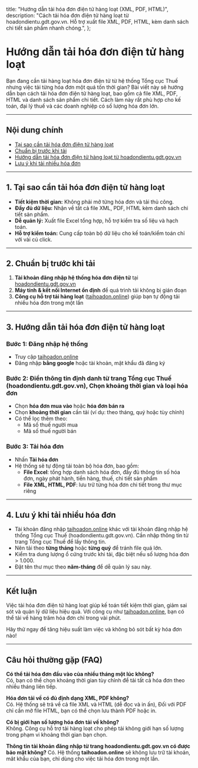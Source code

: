  title: "Hướng dẫn tải hóa đơn điện tử hàng loạt (XML, PDF, HTML)",
  description: "Cách tải hóa đơn điện tử hàng loạt từ hoadondientu.gdt.gov.vn. Hỗ trợ xuất file XML, PDF, HTML, kèm danh sách chi tiết sản phẩm nhanh chóng.",
};

# Hướng dẫn tải hóa đơn điện tử hàng loạt

<p>Bạn đang cần tải hàng loạt hóa đơn điện tử từ hệ thống Tổng cục Thuế nhưng việc tải từng hóa đơn một quá tốn thời gian? Bài viết này sẽ hướng dẫn bạn cách tải hóa đơn điện tử hàng loạt, bao gồm cả file XML, PDF, HTML và danh sách sản phẩm chi tiết. Cách làm này rất phù hợp cho kế toán, đại lý thuế và các doanh nghiệp có số lượng hóa đơn lớn.</p>

---

## Nội dung chính
- [Tại sao cần tải hóa đơn điện tử hàng loạt](#tai-sao)
- [Chuẩn bị trước khi tải](#chuan-bi)
- [Hướng dẫn tải hóa đơn điện tử hàng loạt từ hoadondientu.gdt.gov.vn](#huong-dan)
- [Lưu ý khi tải nhiều hóa đơn](#luu-y)

---

## <a name="tai-sao"></a>1. Tại sao cần tải hóa đơn điện tử hàng loạt

- **Tiết kiệm thời gian:** Không phải mở từng hóa đơn và tải thủ công.
- **Đầy đủ dữ liệu:** Nhận về tất cả file XML, PDF, HTML kèm danh sách chi tiết sản phẩm.
- **Dễ quản lý:** Xuất file Excel tổng hợp, hỗ trợ kiểm tra số liệu và hạch toán.
- **Hỗ trợ kiểm toán:** Cung cấp toàn bộ dữ liệu cho kế toán/kiểm toán chỉ với vài cú click.

---

## <a name="chuan-bi"></a>2. Chuẩn bị trước khi tải

1. **Tài khoản đăng nhập hệ thống hóa đơn điện tử** tại [hoadondientu.gdt.gov.vn](https://hoadondientu.gdt.gov.vn)  
2. **Máy tính & kết nối Internet ổn định** để quá trình tải không bị gián đoạn  
3. **Công cụ hỗ trợ tải hàng loạt** ([taihoadon.online](https://taihoadon.online)) giúp bạn tự động tải nhiều hóa đơn trong một lần

---

## <a name="huong-dan"></a>3. Hướng dẫn tải hóa đơn điện tử hàng loạt

### Bước 1: Đăng nhập hệ thống
- Truy cập [taihoadon.online](https://taihoadon.online)
- Đăng nhập **bằng google** hoặc tài khoản, mật khẩu đã đăng ký

### Bước 2: Điền thông tin định danh từ trang Tổng cục Thuế (hoadondientu.gdt.gov.vn), Chọn khoảng thời gian và loại hóa đơn
- Chọn **hóa đơn mua vào** hoặc **hóa đơn bán ra**
- Chọn **khoảng thời gian** cần tải (ví dụ: theo tháng, quý hoặc tùy chỉnh)
- Có thể lọc thêm theo:
  - Mã số thuế người mua
  - Mã số thuế người bán

### Bước 3: Tải hóa đơn
- Nhấn **Tải hóa đơn**
- Hệ thống sẽ tự động tải toàn bộ hóa đơn, bao gồm:
  - **File Excel**: tổng hợp danh sách hóa đơn, đầy đủ thông tin số hóa đơn, ngày phát hành, tiền hàng, thuế, chi tiết sản phẩm
  - **File XML, HTML, PDF**: lưu trữ từng hóa đơn chi tiết trong thư mục riêng

---

## <a name="luu-y"></a>4. Lưu ý khi tải nhiều hóa đơn

- Tài khoản đăng nhập [taihoadon.online](https://taihoadon.online) khác với tài khoản đăng nhập hệ thống Tổng cục Thuế (hoadondientu.gdt.gov.vn). Cần nhập thông tin từ trang Tổng cục Thuế để lấy thông tin.
- Nên tải theo **từng tháng** hoặc **từng quý** để tránh file quá lớn.
- Kiểm tra dung lượng ổ cứng trước khi tải, đặc biệt nếu số lượng hóa đơn > 1.000.
- Đặt tên thư mục theo **năm-tháng** để dễ quản lý sau này.

---

## Kết luận

Việc tải hóa đơn điện tử hàng loạt giúp kế toán tiết kiệm thời gian, giảm sai sót và quản lý dữ liệu hiệu quả. Với công cụ như [taihoadon.online](https://taihoadon.online), bạn có thể tải về hàng trăm hóa đơn chỉ trong vài phút.  

Hãy thử ngay để tăng hiệu suất làm việc và không bỏ sót bất kỳ hóa đơn nào!

---

## Câu hỏi thường gặp (FAQ)

**Có thể tải hóa đơn đầu vào của nhiều tháng một lúc không?**  
Có, bạn có thể chọn khoảng thời gian tùy chỉnh để tải tất cả hóa đơn theo nhiều tháng liên tiếp.

**Hóa đơn tải về có đủ định dạng XML, PDF không?**  
Có. Hệ thống sẽ trả về cả file XML và HTML (dễ đọc và in ấn), Đối với PDF chỉ cần mở file HTML, bạn có thể chọn lưu thành PDF hoặc in.

**Có bị giới hạn số lượng hóa đơn tải về không?**  
Không. Công cụ hỗ trợ tải hàng loạt cho phép tải không giới hạn số lượng trong phạm vi khoảng thời gian bạn chọn.

**Thông tin tài khoản đăng nhập từ trang **hoadondientu.gdt.gov.vn** có được bảo mật không?**
Có. Hệ thống **taihoadon.online** sẽ không lưu trữ tài khoản, mât khẩu của bạn, chỉ dùng cho việc tải hóa đơn trong một lần.

